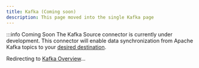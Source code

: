 ```yaml
---
title: Kafka (Coming soon)
description: This page moved into the single Kafka page
---
```



:::info Coming Soon
The Kafka Source connector is currently under development. This connector will enable data synchronization from Apache Kafka topics to your [desired destination](/docs/writers/iceberg/catalog/rest).

Redirecting to [Kafka Overview](/docs/connectors/kafka)...